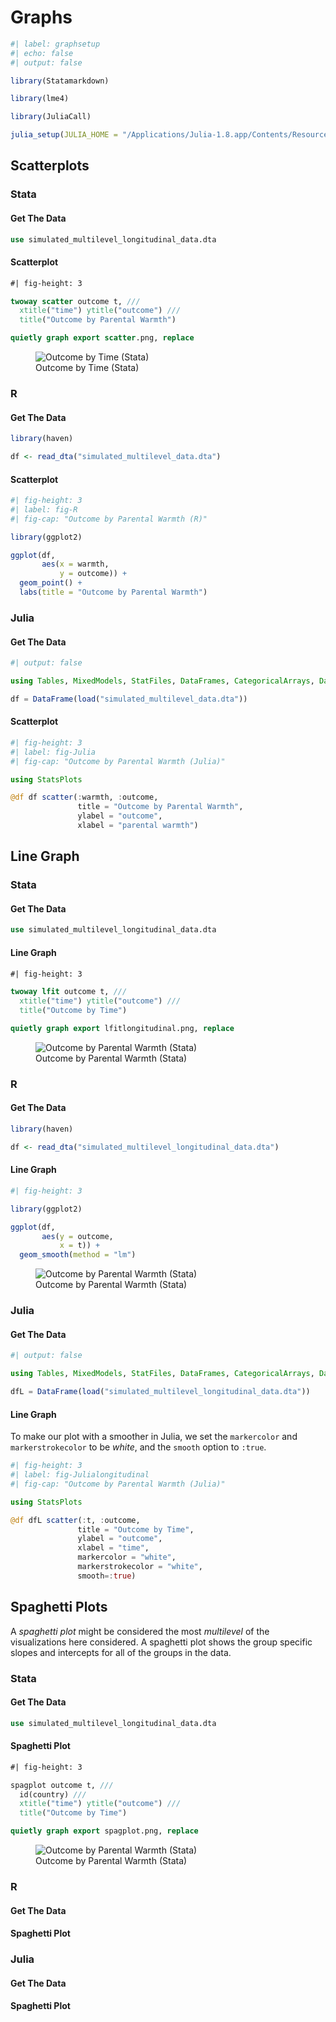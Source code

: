 # Graphs

```r
#| label: graphsetup
#| echo: false
#| output: false

library(Statamarkdown)

library(lme4) 

library(JuliaCall)

julia_setup(JULIA_HOME = "/Applications/Julia-1.8.app/Contents/Resources/julia/bin")

```

## Scatterplots

::: {.panel-tabset group="language"}

### Stata

#### Get The Data

```stata

use simulated_multilevel_longitudinal_data.dta

```

#### Scatterplot

```stata
#| fig-height: 3

twoway scatter outcome t, ///
  xtitle("time") ytitle("outcome") ///
  title("Outcome by Parental Warmth") 

quietly graph export scatter.png, replace

```

![Outcome by Time (Stata)](scatter.png){#fig-Stata}

### R

#### Get The Data

```r

library(haven)

df <- read_dta("simulated_multilevel_data.dta")

```

#### Scatterplot

```r
#| fig-height: 3
#| label: fig-R
#| fig-cap: "Outcome by Parental Warmth (R)"

library(ggplot2)

ggplot(df,
       aes(x = warmth,
           y = outcome)) +
  geom_point() +
  labs(title = "Outcome by Parental Warmth")

```

### Julia

#### Get The Data

```julia
#| output: false

using Tables, MixedModels, StatFiles, DataFrames, CategoricalArrays, DataFramesMeta

df = DataFrame(load("simulated_multilevel_data.dta"))

```

#### Scatterplot

```julia
#| fig-height: 3
#| label: fig-Julia
#| fig-cap: "Outcome by Parental Warmth (Julia)"

using StatsPlots

@df df scatter(:warmth, :outcome, 
               title = "Outcome by Parental Warmth",
               ylabel = "outcome",
               xlabel = "parental warmth")

```

:::

## Line Graph

::: {.panel-tabset group="language"}

### Stata

#### Get The Data 

```stata

use simulated_multilevel_longitudinal_data.dta

```

#### Line Graph

```stata
#| fig-height: 3

twoway lfit outcome t, ///
  xtitle("time") ytitle("outcome") ///
  title("Outcome by Time") 

quietly graph export lfitlongitudinal.png, replace

```

![Outcome by Parental Warmth (Stata)](lfitlongitudinal.png){#fig-Statalongitudinal}

### R

#### Get The Data

```r

library(haven)

df <- read_dta("simulated_multilevel_longitudinal_data.dta")

```

#### Line Graph

```r
#| fig-height: 3

library(ggplot2)

ggplot(df,
       aes(y = outcome,
           x = t)) +
  geom_smooth(method = "lm")


```

![Outcome by Parental Warmth (Stata)](lfitlongitudinal.png){#fig-Statalongitudinal}

### Julia

#### Get The Data

```julia
#| output: false

using Tables, MixedModels, StatFiles, DataFrames, CategoricalArrays, DataFramesMeta

dfL = DataFrame(load("simulated_multilevel_longitudinal_data.dta"))

```

#### Line Graph

To make our plot with a smoother in Julia, we set the `markercolor` and `markerstrokecolor` to be *white*, and the `smooth` option to `:true`.

```julia
#| fig-height: 3
#| label: fig-Julialongitudinal
#| fig-cap: "Outcome by Parental Warmth (Julia)"

using StatsPlots

@df dfL scatter(:t, :outcome, 
               title = "Outcome by Time",
               ylabel = "outcome",
               xlabel = "time",
               markercolor = "white",
               markerstrokecolor = "white",
               smooth=:true)

```

:::

## Spaghetti Plots

A *spaghetti plot* might be considered the most *multilevel* of the visualizations here considered. A spaghetti plot shows the group specific slopes and intercepts for all of the groups in the data. 

::: {.panel-tabset group="language"}

### Stata

#### Get The Data

```stata

use simulated_multilevel_longitudinal_data.dta

```

#### Spaghetti Plot

```stata
#| fig-height: 3

spagplot outcome t, ///
  id(country) ///
  xtitle("time") ytitle("outcome") ///
  title("Outcome by Time") 

quietly graph export spagplot.png, replace

```

![Outcome by Parental Warmth (Stata)](spagplot.png){#fig-Stataspagplot}

### R

#### Get The Data

#### Spaghetti Plot

### Julia

#### Get The Data

#### Spaghetti Plot


:::


